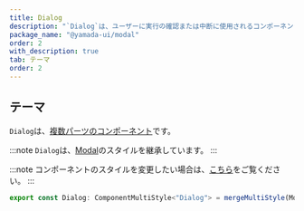 ```yaml
---
title: Dialog
description: "`Dialog`は、ユーザーに実行の確認または中断に使用されるコンポーネントです。"
package_name: "@yamada-ui/modal"
order: 2
with_description: true
tab: テーマ
order: 2
---
```


## テーマ

`Dialog`は、[複数パーツのコンポーネント](/styled-system/theming/component-styles#複数パーツのコンポーネント)です。

:::note
`Dialog`は、[Modal](/components/overlay/modal)のスタイルを継承しています。
:::

:::note
コンポーネントのスタイルを変更したい場合は、[こちら](/styled-system/theming/customize-theme#コンポーネントのスタイルを変更する)をご覧ください。
:::

```ts
export const Dialog: ComponentMultiStyle<"Dialog"> = mergeMultiStyle(Modal)()
```
